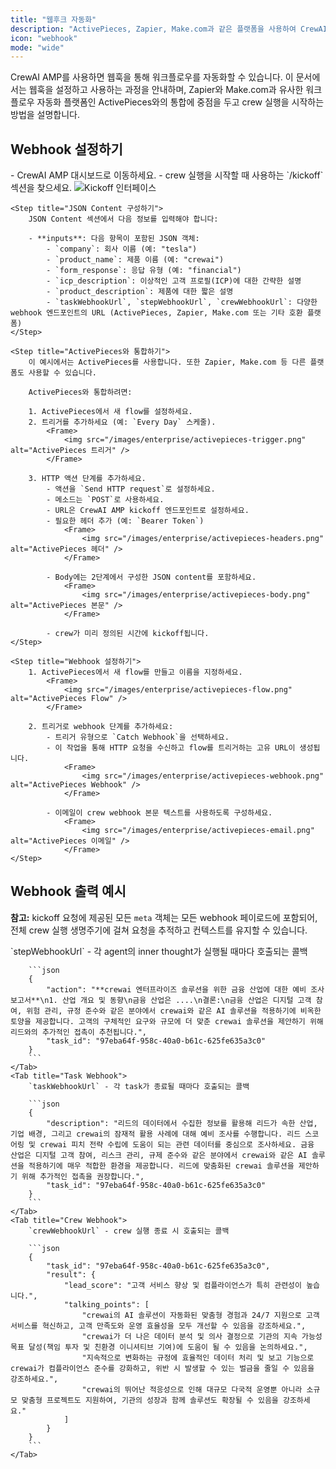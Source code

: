 ```yaml
---
title: "웹후크 자동화"
description: "ActivePieces, Zapier, Make.com과 같은 플랫폼을 사용하여 CrewAI AMP 워크플로우를 웹후크로 자동화하세요"
icon: "webhook"
mode: "wide"
---
```


CrewAI AMP를 사용하면 웹훅을 통해 워크플로우를 자동화할 수 있습니다. 이 문서에서는 웹훅을 설정하고 사용하는 과정을 안내하며, Zapier와 Make.com과 유사한 워크플로우 자동화 플랫폼인 ActivePieces와의 통합에 중점을 두고 crew 실행을 시작하는 방법을 설명합니다.

## Webhook 설정하기

<Steps>
    <Step title="Kickoff 인터페이스 접근">
        - CrewAI AMP 대시보드로 이동하세요.
        - crew 실행을 시작할 때 사용하는 `/kickoff` 섹션을 찾으세요.
            <Frame>
                <img src="/images/enterprise/kickoff-interface.png" alt="Kickoff 인터페이스" />
            </Frame>
    </Step>

    <Step title="JSON Content 구성하기">
        JSON Content 섹션에서 다음 정보를 입력해야 합니다:

        - **inputs**: 다음 항목이 포함된 JSON 객체:
            - `company`: 회사 이름 (예: "tesla")
            - `product_name`: 제품 이름 (예: "crewai")
            - `form_response`: 응답 유형 (예: "financial")
            - `icp_description`: 이상적인 고객 프로필(ICP)에 대한 간략한 설명
            - `product_description`: 제품에 대한 짧은 설명
            - `taskWebhookUrl`, `stepWebhookUrl`, `crewWebhookUrl`: 다양한 webhook 엔드포인트의 URL (ActivePieces, Zapier, Make.com 또는 기타 호환 플랫폼)
    </Step>

    <Step title="ActivePieces와 통합하기">
        이 예시에서는 ActivePieces를 사용합니다. 또한 Zapier, Make.com 등 다른 플랫폼도 사용할 수 있습니다.

        ActivePieces와 통합하려면:

        1. ActivePieces에서 새 flow를 설정하세요.
        2. 트리거를 추가하세요 (예: `Every Day` 스케줄).
            <Frame>
                <img src="/images/enterprise/activepieces-trigger.png" alt="ActivePieces 트리거" />
            </Frame>

        3. HTTP 액션 단계를 추가하세요.
            - 액션을 `Send HTTP request`로 설정하세요.
            - 메소드는 `POST`로 사용하세요.
            - URL은 CrewAI AMP kickoff 엔드포인트로 설정하세요.
            - 필요한 헤더 추가 (예: `Bearer Token`)
                <Frame>
                    <img src="/images/enterprise/activepieces-headers.png" alt="ActivePieces 헤더" />
                </Frame>

            - Body에는 2단계에서 구성한 JSON content를 포함하세요.
                <Frame>
                    <img src="/images/enterprise/activepieces-body.png" alt="ActivePieces 본문" />
                </Frame>

            - crew가 미리 정의된 시간에 kickoff됩니다.
    </Step>

    <Step title="Webhook 설정하기">
        1. ActivePieces에서 새 flow를 만들고 이름을 지정하세요.
            <Frame>
                <img src="/images/enterprise/activepieces-flow.png" alt="ActivePieces Flow" />
            </Frame>

        2. 트리거로 webhook 단계를 추가하세요:
            - 트리거 유형으로 `Catch Webhook`을 선택하세요.
            - 이 작업을 통해 HTTP 요청을 수신하고 flow를 트리거하는 고유 URL이 생성됩니다.
                <Frame>
                    <img src="/images/enterprise/activepieces-webhook.png" alt="ActivePieces Webhook" />
                </Frame>

            - 이메일이 crew webhook 본문 텍스트를 사용하도록 구성하세요.
                <Frame>
                    <img src="/images/enterprise/activepieces-email.png" alt="ActivePieces 이메일" />
                </Frame>
    </Step>
</Steps>

## Webhook 출력 예시

**참고:** kickoff 요청에 제공된 모든 `meta` 객체는 모든 webhook 페이로드에 포함되어, 전체 crew 실행 생명주기에 걸쳐 요청을 추적하고 컨텍스트를 유지할 수 있습니다.

<Tabs>
    <Tab title="Step Webhook">
        `stepWebhookUrl` - 각 agent의 inner thought가 실행될 때마다 호출되는 콜백

        ```json
        {
            "action": "**crewai 엔터프라이즈 솔루션을 위한 금융 산업에 대한 예비 조사 보고서**\n1. 산업 개요 및 동향\n금융 산업은 ....\n결론:\n금융 산업은 디지털 고객 참여, 위험 관리, 규정 준수와 같은 분야에서 crewai와 같은 AI 솔루션을 적용하기에 비옥한 토양을 제공합니다. 고객의 구체적인 요구와 규모에 더 맞춘 crewai 솔루션을 제안하기 위해 리드와의 추가적인 접촉이 추천됩니다.",
            "task_id": "97eba64f-958c-40a0-b61c-625fe635a3c0"
        }
        ```
    </Tab>
    <Tab title="Task Webhook">
        `taskWebhookUrl` - 각 task가 종료될 때마다 호출되는 콜백

        ```json
        {
            "description": "리드의 데이터에서 수집한 정보를 활용해 리드가 속한 산업, 기업 배경, 그리고 crewai의 잠재적 활용 사례에 대해 예비 조사를 수행합니다. 리드 스코어링 및 crewai 피치 전략 수립에 도움이 되는 관련 데이터를 중심으로 조사하세요. 금융 산업은 디지털 고객 참여, 리스크 관리, 규제 준수와 같은 분야에서 crewai와 같은 AI 솔루션을 적용하기에 매우 적합한 환경을 제공합니다. 리드에 맞춤화된 crewai 솔루션을 제안하기 위해 추가적인 접촉을 권장합니다.",
            "task_id": "97eba64f-958c-40a0-b61c-625fe635a3c0"
        }
        ```
    </Tab>
    <Tab title="Crew Webhook">
        `crewWebhookUrl` - crew 실행 종료 시 호출되는 콜백

        ```json
        {
            "task_id": "97eba64f-958c-40a0-b61c-625fe635a3c0",
            "result": {
                "lead_score": "고객 서비스 향상 및 컴플라이언스가 특히 관련성이 높습니다.",
                "talking_points": [
                    "crewai의 AI 솔루션이 자동화된 맞춤형 경험과 24/7 지원으로 고객 서비스를 혁신하고, 고객 만족도와 운영 효율성을 모두 개선할 수 있음을 강조하세요.",
                    "crewai가 더 나은 데이터 분석 및 의사 결정으로 기관의 지속 가능성 목표 달성(책임 투자 및 친환경 이니셔티브 기여)에 도움이 될 수 있음을 논의하세요.",
                    "지속적으로 변화하는 규정에 효율적인 데이터 처리 및 보고 기능으로 crewai가 컴플라이언스 준수를 강화하고, 위반 시 발생할 수 있는 벌금을 줄일 수 있음을 강조하세요.",
                    "crewai의 뛰어난 적응성으로 인해 대규모 다국적 운영뿐 아니라 소규모 맞춤형 프로젝트도 지원하여, 기관의 성장과 함께 솔루션도 확장될 수 있음을 강조하세요."
                ]
            }
        }
        ```
    </Tab>
</Tabs>
